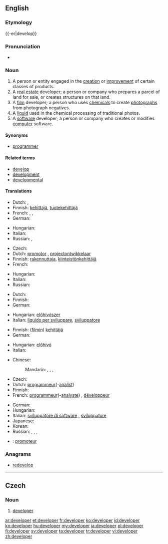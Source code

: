 {{wikipedia|dab=developer}}
==English==

===Etymology===
{{-er|develop}}

===Pronunciation===
* {{IPA|/dəˈvɛləpɚ/}}

===Noun===
{{en-noun}}

# A person or entity engaged in the [[creation]] or [[improvement]] of certain classes of products.
# A [[real estate]] developer; a person or company who prepares a parcel of land for sale, or creates structures on that land.
# A [[film]] developer; a person who uses [[chemical]]s to create [[photograph]]s from photograph negatives.
# A [[liquid]] used in the chemical processing of traditional photos.
# A [[software]] developer; a person or company who creates or modifies [[computer]] software.

====Synonyms====
* {{sense|person or company who writes computer software}} [[programmer]]

====Related terms====
* [[develop]]
* [[development]]
* [[developmental]]

====Translations====
{{trans-top|someone engaged product creation and improvement}}
* Dutch: {{t-|nl|ontwikkelaar|m}}, {{t-|nl|ontwerper|m}}
* Finnish: [[kehittäjä]], [[tuotekehittäjä]]
* French: {{t|fr|concepteur|m}}, {{t|fr|développeur|m}}, {{t|fr|créateur|m}}
* German: {{t+|de|Entwickler|m}}
{{trans-mid}}
* Hungarian: {{t+|hu|fejlesztő}}
* Italian: {{t-|it|sviluppatore|m}}
* Russian: {{t|ru|разработчик|m|tr=razrabótčik|sc=Cyrl}}, {{t|ru|разработчица|m|tr=razrabótčica|sc=Cyrl}}
{{trans-bottom}}

{{trans-top|real estate developer}}
* Czech: {{t|cs|developer|m}}
* Dutch: [[promotor]] {{m}}, [[projectontwikkelaar]] {{m}}
* Finnish: [[rakennuttaja]], [[kiinteistönkehittäjä]]
* French: {{t|fr|promoteur}}
{{trans-mid}}
* Hungarian: {{t+|hu|fejlesztő}}
* Italian: {{t-|it|sviluppatore|m}}
* Russian: {{t|ru|застройщик|m|tr=zastrójščik|sc=Cyrl}}
{{trans-bottom}}

{{trans-top|liquid used in chemical film processing}}
* Dutch: {{t-|nl|ontwikkelaar|m}}
* Finnish: {{t-|fi|kehitin}}
* German: {{t+|de|Entwickler|m}}
{{trans-mid}}
* Hungarian: [[előhívószer]]
* Italian: [[liquido per sviluppare]], {{m}}[[sviluppatore]] {{m}}
{{trans-bottom}}

{{trans-top|film developer}}
* Finnish: ([[filmi|filmin]]) [[kehittäjä]]
* German: {{t+|de|Entwickler|m}}
{{trans-mid}}
* Hungarian: [[előhívó]]
* Italian: {{t-|it|sviluppatore|m}}
{{trans-bottom}}

{{trans-top|software programmer}}
* Chinese:
*: Mandarin: {{t|zh|開發人員|sc=Hani}}, {{t|zh|开发人员|tr=kāifā rényuán|sc=Hani}}, {{t|zh|程序員|sc=Hani}}, {{t|zh|程序员|tr=chéngxùyuán|sc=Hani}}
* Czech: {{t-|cs|vývojář|m}}
* Dutch: [[programmeur]](-[[analist]]) {{m}}
* Finnish: {{t+|fi|ohjelmoija}}
* French: [[programmeur]](-[[analyste]]) {{m}}, [[développeur]] {{m}}
{{trans-mid}}
* German: {{t+|de|Entwickler|m}}
* Hungarian: {{t+|hu|fejlesztő}}
* Italian: [[sviluppatore di software]] {{m}}, [[sviluppatore]] {{m}}
* Japanese: {{t-|ja|プログラマー|tr=puroguramā}}
* Korean: {{t|ko|프로그래머|tr=peurogeuraemeo|sc=Kore}}
* Russian: {{t|ru|программист|m|tr=programmíst|sc=Cyrl}}, {{t|ru|программистка|f|tr=programmístka|sc=Cyrl}}, {{t|ru|разработчик|m|tr=razrabótčik|sc=Cyrl}}, {{t|ru|разработчица|f|tr=razrabótčica|sc=Cyrl}}
{{trans-bottom}}

{{checktrans-top}}
* {{ttbc|fr}}: [[promoteur]] {{m}}
{{trans-bottom}}

===Anagrams===
* [[redevelop#English|redevelop]]

----

==Czech==

===Noun===
{{cs-noun|g=m}}

# [[#English|developer]] {{gloss|real estate developer}}

[[ar:developer]]
[[et:developer]]
[[fr:developer]]
[[ko:developer]]
[[id:developer]]
[[kn:developer]]
[[hu:developer]]
[[my:developer]]
[[ja:developer]]
[[pl:developer]]
[[fi:developer]]
[[sv:developer]]
[[ta:developer]]
[[tr:developer]]
[[vi:developer]]
[[zh:developer]]